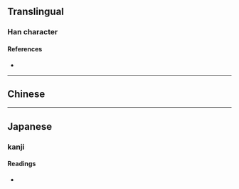 {{also|湿}}
{{character info/new}}
==Translingual==

===Han character===
{{Han char|rn=85|rad=水|as=10|sn=13|four=31114|canj=EMVG|ids=⿰氵𡌥}}

====References====
* {{Han ref|kx=0641.140|dkj=17992|dj=1048.190|hdz=31697.060|uh=6EBC|ud=28348|bh=B7C3|bd=47043}}

----

==Chinese==
{{zh-see|濕|v}}

----

==Japanese==

===kanji===
{{ja-kanji|grade=|rs=水10}}

====Readings====
* {{ja-readings
|goon=しゅう<しふ
|kanon=しゅう<しふ
|kanyoon=しつ
|kun=しめ-る, しめ-す, うるお-う, うるお-す
}}